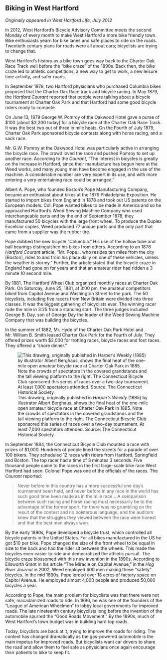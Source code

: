 ## Biking in West Hartford {-}

*Originally appeared in West Hartford Life, July 2012*

In 2012, West Hartford’s Bicycle Advisory Committee meets the second Monday of every month to make West Hartford a more bike friendly town. Bike enthusiasts yearn for bike lanes and safe places to ride on the roads. Twentieth century plans for roads were all about cars; bicyclists are trying to change that.

West Hartford’s history as a bike town goes way back to the Charter Oak Race Track well before the “bike craze” of the 1890s. Back then, the bike craze led to athletic competitions, a new way to get to work, a new leisure time activity, and safer roads.

In September 1878, two Hartford physicians who purchased Columbia bikes proposed that the Charter Oak Race track add bicycle racing. In May 1879, the *Hartford Courant* reported that people were talking about a bicycle tournament at Charter Oak Park and that Hartford had some good bicycle riders ready to compete.

On June 13, 1879 George W. Pomroy of the Oakwood Hotel gave a purse of $100 [about $2,200 today] for a bicycle race at the Charter Oak Race Track. It was the best two out of three in mile heats. On the Fourth of July 1879, Charter Oak Park sponsored bicycle contests along with horse racing, and a sack race.

Mr. G.W. Pomroy at the Oakwood Hotel was particularly active in arranging the bicycle race. The crowd loved the race and pushed Pomroy to set up another race. According to the *Courant*, “The interest in bicycles is greatly on the increase in Hartford, since their manufacture has begun here at the Weed works, and many young men have become engaged in the use of the machine. A considerable number are very expert in its use, and with more entering a very entertaining race could be arranged.”

Albert A. Pope, who founded Boston’s Pope Manufacturing Company, became an enthusiast about bikes at the 1876 Philadelphia Exposition. He started to import bikes from England in 1878 and took out US patents on the European models. Col. Pope wanted bikes to be made in America and so he approached Hartford’s Weed Sewing Machine Company who used interchangeable parts and by the end of September 1878, they manufactured 50 bicycles with the large front wheel. To produce the Duplex Excelsior copies, Weed produced 77 unique parts and the only part that came from a supplier was the rubber tire.

Pope dubbed the new bicycle “Columbia.” His use of the hollow tube and ball bearings distinguished his bikes from others. According to an 1878 *Hartford Courant* article, “Mr. Pope... who resides ten miles from the city [Boston], rides to and from his place daily on one of these vehicles, unless the weather is stormy.” Further, the article stated that the bicycle craze in England had gone on for years and that an amateur rider had ridden a 3 minute 10 second mile.

By 1881, The Hartford Wheel Club organized monthly races at Charter Oak Park. On Saturday, June 25, 1881, at 3:00 pm, the amateur competitors biked from Capitol Avenue and Washington Street to the park. The 50 bicyclists, including five racers from New Britain were divided into three classes. It was the biggest gathering of bicyclists ever. The winning racer rode the mile in 3:25 from a standing start. The three judges included George B. Day, son of George Day the leader of the Weed Sewing Machine Company that was building the bicycles.

In the summer of 1882, Mr. Hyde of the Charter Oak Park Hotel and Mr. William B. Smith leased Charter Oak Park for the Fourth of July. They offered prizes worth $2,000 for trotting races, bicycle races and foot races. They offered a “shore dinner.”

![This drawing, originally published in *Harper’s Weekly* (1885) by illustrator Albert Berghaus, shows the final heat of the one-mile open amateur bicycle race at Charter Oak Park in 1885. Note the crowds of spectators in the covered grandstands and the tall viewing platform to the right. The Connecticut Bicycle Club sponsored this series of races over a two-day tournament. At least 7,000 spectators attended. Source: The Connecticut Historical Society.](images/05-bike-racing.jpg)

In September 1884, the Connecticut Bicycle Club mounted a race with prizes of $1,000. Hundreds of people lined the streets for a parade of over 100 bikers. They scheduled 12 races with riders from Hartford, Springfield and Boston. The top racer had a time of 3 minutes 3 seconds. Five thousand people came to the races in the first large-scale bike race West Hartford had seen. Colonel Pope was one of the officials of the races. The *Courant* reported:

> Never before in this country has a more successful one day’s tournament been held, and never before in any race in the world has such good time been made as in the mile race... A comparison between such racing and horse racing must necessarily be to the advantage of the former sport, for there was no grumbling on the result of the contest and no boisterous language, and the auditors knew that the struggles they viewed between the race were honest and that the best man always won.

By the early 1890s, Pope developed a bicycle trust, which controlled all bicycle patents in the United States. For all bikes manufactured in the US he got $10 per bike. Pope changed the size of the front wheel to be equal in size to the back and had the rider sit between the wheels. This made the bicycles even easier to ride and democratized the athletic pursuit. The bicycle craze blossomed with this new invention in the 1890s. According to Ellsworth Grant in his article “The Miracle on Capital Avenue,” in the *Hog River Journal* in 2002, Weed employed 600 men making these “safety” bicycles. In the mid 1890s, Pope lorded over 18 acres of factory space on Capitol Avenue. He employed almost 4,000 people and produced 50,000 bicycles a year.

According to Pope, the main problem for bicyclists was that there were not safe, macadamized roads to ride. In 1880, he was one of the founders of the “League of American Wheelmen” to lobby local governments for improved roads. The late nineteenth century bicyclists long before the invention of the automobile spurred the “Good Roads Movement.” By the 1890s, much of West Hartford’s town budget was in building hard top roads.

Today, bicyclists are back at it, trying to improve the roads for riding. The context has changed dramatically as the gas-powered automobile is the main impetus for improved roads. But bicyclists want car drivers to share the road and allow them to feel safe as physicians once again encourage their patients to bike to keep fit.
